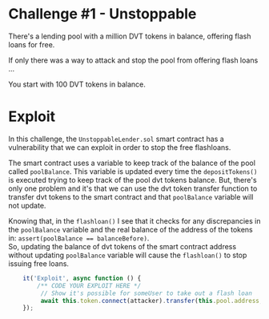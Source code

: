 # Challenge #1 - Unstoppable
 There's a lending pool with a million DVT tokens in balance, offering flash loans for free.

 If only there was a way to attack and stop the pool from offering flash loans ...

 You start with 100 DVT tokens in balance.

# Exploit 
In this challenge, the ``UnstoppableLender.sol`` smart contract has a vulnerability that 
we can exploit in order to stop the free flashloans.  

The smart contract uses a variable to keep track of the balance of the pool called 
``poolBalance``. This variable is updated every time the ``depositTokens()`` is executed 
trying to keep track of the pool dvt tokens balance. But, there's only one problem and it's 
that we can use the dvt token transfer function to transfer dvt tokens to the smart contract 
and that ``poolBalance`` variable will not update.  

Knowing that, in the ``flashloan()`` I see that it checks for any discrepancies in the ``poolBalance`` 
variable and the real balance of the address of the tokens in: ``assert(poolBalance == balanceBefore)``.  
So, updating the balance of dvt tokens of the smart contract address without updating ``poolBalance`` variable 
will cause the ``flashloan()`` to stop issuing free loans.

```js
	it('Exploit', async function () {
        /** CODE YOUR EXPLOIT HERE */
         // Show it's possible for someUser to take out a flash loan
		 await this.token.connect(attacker).transfer(this.pool.address, INITIAL_ATTACKER_TOKEN_BALANCE);
	});
```
